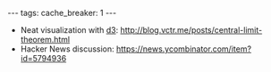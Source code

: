 ---
tags:
cache_breaker: 1
---
* Neat visualization with [[d3]]: http://blog.vctr.me/posts/central-limit-theorem.html
* Hacker News discussion: https://news.ycombinator.com/item?id=5794936
